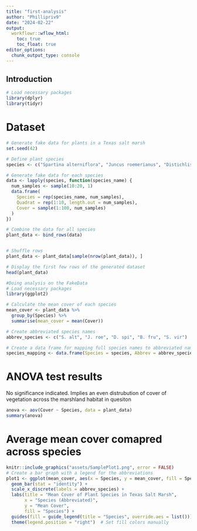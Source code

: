 ```yaml
---
title: "first-analysis"
author: "Phillipriv9"
date: "2024-02-22"
output: 
  workflowr::wflow_html:
    toc: true
    toc_float: true
editor_options:
  chunk_output_type: console
---
```


## Introduction

```r
# Load necessary packages
library(dplyr)
library(tidyr)
```


# Dataset
```r
# Generate fake data for plants in a Texas salt marsh
set.seed(42)

# Define plant species
species <- c("Spartina alterniflora", "Juncus roemerianus", "Distichlis spicata", "Borrichia frutescens", "Salicornia virginica")

# Generate fake data for each species
data <- lapply(species, function(species_name) {
  num_samples <- sample(10:20, 1)
  data.frame(
    Species = rep(species_name, num_samples),
    Quadrat = rep(1:10, length.out = num_samples),
    Cover = sample(1:100, num_samples)
  )
})

# Combine the data for all species
plant_data <- bind_rows(data)


# Shuffle rows
plant_data <- plant_data[sample(nrow(plant_data)), ]

# Display the first few rows of the generated dataset
head(plant_data)

#Doing analysis on the FakeData
# Load necessary packages
library(ggplot2)

# Calculate the mean cover of each species
mean_cover <- plant_data %>%
  group_by(Species) %>%
  summarise(mean_cover = mean(Cover))

# Create abbreviated species names
abbrev_species <- c("S. alt", "J. roe", "D. spi", "B. fru", "S. vir")

# Create a data frame for mapping full species names to abbreviated names
species_mapping <- data.frame(Species = species, Abbrev = abbrev_species)
```
# ANOVA test results

No significance indicated. Implies an even distrubution of cover of vegetation across the marshland habitat in quesiton
```r
anova <- aov(Cover ~ Species, data = plant_data)
summary(anova)

```

# Average mean cover comapred across species
```r
knitr::include_graphics("assets/SamplePlot1.png", error = FALSE)
# Create a bar graph with a legend for the abbreviations
plot1 <- ggplot(mean_cover, aes(x = Species, y = mean_cover, fill = Species)) +
  geom_bar(stat = "identity") +
  scale_x_discrete(labels = abbrev_species) +
  labs(title = "Mean Cover of Plant Species in Texas Salt Marsh",
       x = "Species (Abbreviated)",
       y = "Mean Cover",
       fill = "Species") +
  guides(fill = guide_legend(title = "Species", override.aes = list())) +
  theme(legend.position = "right")  # Set fill colors manually

```

